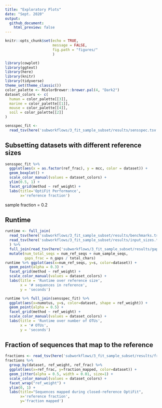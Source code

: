 ```yaml
---
title: "Exploratory Plots"
date: "Sept. 2020"
output: 
  github_document:
    html_preview: false
---
```


```r
knitr::opts_chunk$set(echo = TRUE,
                      message = FALSE,
                      fig.path = "figures/"
                      )
```
```r
library(cowplot)
library(ggtext)
library(here)
library(knitr)
library(tidyverse)
theme_set(theme_classic())
color_palette <- RColorBrewer::brewer.pal(4, "Dark2")
dataset_colors <- c(
  human = color_palette[[3]],
  marine = color_palette[[1]],
  mouse = color_palette[[4]],
  soil = color_palette[[2]]
)
```
```r
sensspec_fit <-
  read_tsv(here('subworkflows/3_fit_sample_subset/results/sensspec.tsv'))
```

## Subsetting datasets with different reference sizes

```r
sensspec_fit %>%
  ggplot(aes(x = as.factor(ref_frac), y = mcc, color = dataset)) +
  geom_boxplot() +
  scale_color_manual(values = dataset_colors) +
  ylim(0.5, 1) +
  facet_grid(method ~ ref_weight) +
  labs(title='OptiFit Performance',
       x='reference fraction')
```




sample fraction = 0.2

## Runtime
```r
runtime <- full_join(
  read_tsv(here('subworkflows/3_fit_sample_subset/results/benchmarks.tsv')),
  read_tsv(here('subworkflows/3_fit_sample_subset/results/input_sizes.tsv'))
  ) %>% 
  full_join(read_tsv(here('subworkflows/3_fit_sample_subset/results/gap_counts.tsv'))) %>% 
  mutate(num_total_seqs = num_ref_seqs + num_sample_seqs,
         gaps_frac = n_gaps / total_chars)
runtime %>% ggplot(aes(x=num_ref_seqs, y=s, color=dataset)) +
  geom_point(alpha = 0.3) +
  facet_grid(method ~ ref_weight) +
  scale_color_manual(values = dataset_colors) +
  labs(title = 'Runtime over reference size',
       x = '# sequences in reference',
       y = 'seconds')
```

```r
runtime %>% full_join(sensspec_fit) %>% 
  ggplot(aes(x=numotus, y=s, color=dataset, shape = ref_weight)) +
  geom_point(alpha = 0.5) +
  facet_grid(method ~ ref_weight) +
  scale_color_manual(values = dataset_colors) +
  labs(title = 'Runtime over number of OTUs',
       x = '# OTUs',
       y = 'seconds')
```


## Fraction of sequences that map to the reference
```r
fractions <- read_tsv(here('subworkflows/3_fit_sample_subset/results/fraction_reads_mapped.tsv'))
fractions %>% 
  group_by(dataset, ref_weight, ref_frac) %>% 
  ggplot(aes(x=ref_frac, y=fraction_mapped, color=dataset)) +
  geom_jitter(alpha = 0.5, width = 0.01, size=1) +
  scale_color_manual(values = dataset_colors) +
  facet_wrap("ref_weight") +
  ylim(0, 1) +
  labs(title="Sequences mapped during closed-reference OptiFit",
       x='reference fraction',
       y='fraction mapped')
```